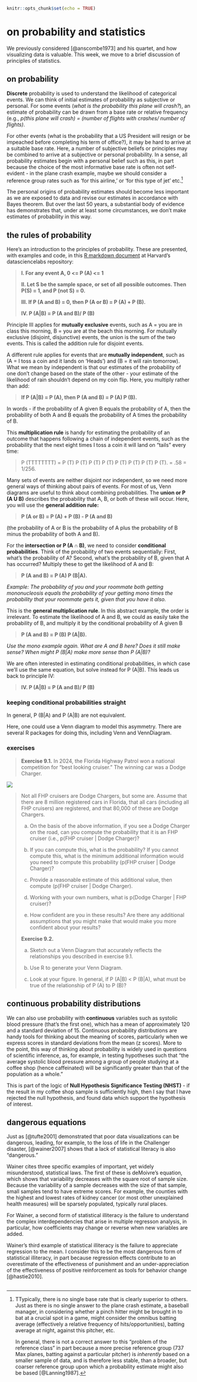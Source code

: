 ```r
knitr::opts_chunk$set(echo = TRUE)
```

# on probability and statistics

We previously considered [@anscombe1973] and his quartet, and how visualizing data is valuable. This week, we move to a brief discussion of principles of statistics.

## on probability

**Discrete** probability is used to understand the likelihood of categorical events. We can think of initial estimates of probability as subjective or personal. For some events (*what is the probability this plane will crash?*), an estimate of probability can be drawn from a base rate or relative frequency (e.g., *p(this plane will crash) = (number of flights with crashes/ number of flights)*.

For other events (what is the probability that a US President will resign or be impeached before completing his term of office?), it may be hard to arrive at a suitable base rate. Here, a number of subjective beliefs or principles may be combined to arrive at a subjective or personal probability. In a sense, all probability estimates begin with a personal belief such as this, in part because the choice of the most informative base rate is often not self-evident - in the plane crash example, maybe we should consider a reference group rates such as 'for this airline,' or 'for this type of jet' etc.[^09-probabilityandinference-1]

[^09-probabilityandinference-1]: TTypically, there is no single base rate that is clearly superior to others. Just as there is no single answer to the plane crash estimate, a baseball manager, in considering whether a pinch hitter might be brought in to bat at a crucial spot in a game, might consider the omnibus batting average (effectively a relative frequency of hits/opportunities), batting average at night, against this pitcher, etc.

    In general, there is not a correct answer to this "problem of the reference class" in part because a more precise reference group (737 Max planes, batting against a particular pitcher) is *inherently* based on a smaller sample of data, and is therefore less stable, than a broader, but coarser reference group upon which a probability estimate might also be based [@Lanning1987].

The personal origins of probability estimates should become less important as we are exposed to data and revise our estimates in accordance with Bayes theorem. But over the last 50 years, a substantial body of evidence has demonstrates that, under at least some circumstances, we don't make estimates of probability in this way.

## the rules of probability

Here's an introduction to the principles of probability. These are presented, with examples and code, in this [R markdown document](https://github.com/datasciencelabs/2020/blob/master/06_probability/01_discrete-probability.Rmd) at Harvard's datasciencelabs repository:

> **I. For any event A, 0 \<= P (A) \<= 1**
>
> **II. Let S be the sample space, or set of all possible outcomes. Then P(S) = 1, and P (not S) = 0.**
>
> **III. If P (A and B) = 0, then P (A or B) = P (A) + P (B).**
>
> **IV. P (A\|B) = P (A and B)/ P (B)**

Principle III applies for **mutually exclusive** events, such as A = you are in class this morning, B = you are at the beach this morning. For mutually exclusive (disjoint, disjunctive) events, the union is the sum of the two events. This is called the addition rule for disjoint events.

A different rule applies for events that are **mutually independent**, such as (A = I toss a coin and it lands on 'Heads') and (B = it will rain tomorrow). What we mean by independent is that our estimates of the probability of one don't change based on the state of the other - your estimate of the likelihood of rain shouldn't depend on my coin flip. Here, you multiply rather than add:

> **If P (A\|B) = P (A), then P (A and B) = P (A) P (B).**

In words - if the probability of A given B equals the probability of A, then the probability of both A and B equals the probability of A times the probability of B.

This **multiplication rule** is handy for estimating the probability of an outcome that happens following a chain of independent events, such as the probability that the next eight times I toss a coin it will land on "tails" every time:

> P (TTTTTTTT) = P (T) P (T) P (T) P (T) P (T) P (T) P (T) P (T). = .58 = 1/256.

Many sets of events are neither disjoint nor independent, so we need more general ways of thinking about pairs of events. For most of us, Venn diagrams are useful to think about combining probabilities. The **union or P (A U B)** describes the probability that A, B, or both of these will occur. Here, you will use the **general addition rule:**

> **P (A or B) = P (A) + P (B) - P (A and B)**

(the probability of A or B is the probability of A plus the probability of B minus the probability of both A and B).

For the **intersection or P (A ∩ B)**, we need to consider **conditional probabilities**. Think of the probability of two events sequentially: First, what's the probability of A? Second, what's the probability of B, given that A has occurred? Multiply these to get the likelihood of A and B:

> **P (A and B) = P (A) P (B\|A).**

*Example: The probability of you and your roommate both getting mononucleosis equals the probability of your getting mono times the probability that your roommate gets it, given that you have it also.*

This is the **general multiplication rule**. In this abstract example, the order is irrelevant. To estimate the likelihood of A and B, we could as easily take the probability of B, and multiply it by the conditional probability of A given B

> **P (A and B) = P (B) P (A\|B).**

*Use the mono example again. What are A and B here? Does it still make sense? When might P (B\|A) make more sense than P (A\|B)?*

We are often interested in estimating conditional probabilities, in which case we'll use the same equation, but solve instead for P (A\|B). This leads us back to principle IV:

> **IV. P (A\|B) = P (A and B)/ P (B)**

### keeping conditional probabilities straight

In general, P (B\|A) and P (A\|B) are not equivalent.

Here, one could use a Venn diagram to model this asymmetry. There are several R packages for doing this, including Venn and VennDiagram.

### exercises

> **Exercise 9.1.** In 2024, the Florida Highway Patrol won a national competition for "best looking cruiser." The winning car was a Dodge Charger.

![](images/FloridaCar.jpg)

> Not all FHP cruisers are Dodge Chargers, but some are. Assume that there are 8 million registered cars in Florida, that all cars (including all FHP cruisers) are registered, and that 80,000 of these are Dodge Chargers.
>
> a)  On the basis of the above information, if you see a Dodge Charger on the road, can you compute the probability that it is an FHP cruiser (i.e., p(FHP cruiser \| Dodge Charger)?
>
> b)  If you can compute this, what is the probability? If you cannot compute this, what is the minimum additional information would you need to compute this probability (p(FHP cruiser \| Dodge Charger)?
>
> c)  Provide a reasonable estimate of this additional value, then compute (p(FHP cruiser \| Dodge Charger).
>
> d)  Working with your own numbers, what is p(Dodge Charger \| FHP cruiser)?
>
> e)  How confident are you in these results? Are there any additional assumptions that you might make that would make you more confident about your results?
>
> **Exercise 9.2.**
>
> a)  Sketch out a Venn Diagram that accurately reflects the relationships you described in exercise 9.1.
>
> b)  Use R to generate your Venn Diagram.
>
> c)  Look at your figure. In general, if P (A\|B) \< P (B\|A), what must be true of the relationship of P (A) to P (B)?

## continuous probability distributions

We can also use probability with **continuous** variables such as systolic blood pressure (that's the first one), which has a mean of approximately 120 and a standard deviation of 15. Continuous probability distributions are handy tools for thinking about the meaning of scores, particularly when we express scores in standard deviations from the mean (z scores). More to the point, this way of thinking about probability is widely used in questions of scientific inference, as, for example, in testing hypotheses such that "the average systolic blood pressure among a group of people studying at a coffee shop (hence caffeinated) will be significantly greater than that of the population as a whole."

This is part of the logic of **Null Hypothesis Significance Testing (NHST)** - if the result in my coffee shop sample is sufficiently high, then I say that I have rejected the null hypothesis, and found data which support the hypothesis of interest.

## dangerous equations

Just as [@tufte2001] demonstrated that poor data visualizations can be dangerous, leading, for example, to the loss of life in the Challenger disaster, [@wainer2007] shows that a lack of statistical literacy is also "dangerous."

Wainer cites three specific examples of important, yet widely misunderstood, statistical laws. The first of these is deMoivre's equation, which shows that variability decreases with the square root of sample size. Because the variability of a sample decreases with the size of that sample, small samples tend to have extreme scores. For example, the counties with the highest and lowest rates of kidney cancer (or most other unexplained health measures) will be sparsely populated, typically rural places.

For Wainer, a second form of statistical illiteracy is the failure to understand the complex interdependencies that arise in multiple regresson analysis, in particular, how coefficients may change or reverse when new variables are added.

Wainer's third example of statistical illiteracy is the failure to appreciate regression to the mean. I consider this to be the most dangerous form of statistical illiteracy, in part because regression effects contribute to an overestimate of the effectiveness of punishment and an under-appreciation of the effectiveness of positive reinforcement as tools for behavior change [@hastie2010].

## 

